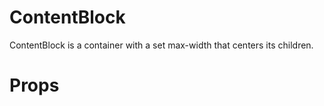 

<Meta of={ContentBlockStories} />

# ContentBlock

ContentBlock is a container with a set max-width that centers its children.

<Canvas>
  <Story of={ContentBlockStories.Default} />
</Canvas>

# Props

<Controls />
